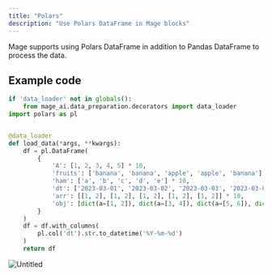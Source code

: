 ```yaml
---
title: "Polars"
description: "Use Polars DataFrame in Mage blocks"
---
```


Mage supports using Polars DataFrame in addition to Pandas DataFrame to process the data.

## Example code
```python
if 'data_loader' not in globals():
    from mage_ai.data_preparation.decorators import data_loader
import polars as pl


@data_loader
def load_data(*args, **kwargs):
    df = pl.DataFrame(
        {
            'A': [1, 2, 3, 4, 5] * 10,
            'fruits': ['banana', 'banana', 'apple', 'apple', 'banana'] * 10,
            'ham': ['a', 'b', 'c', 'd', 'e'] * 10,
            'dt': ['2023-03-01', '2023-03-02', '2023-03-03', '2023-03-04', '2023-03-05'] * 10,
            'arr': [[1, 2], [1, 2], [1, 2], [1, 2], [1, 2]] * 10,
            'obj': [dict(a=[1, 2]), dict(a=[3, 4]), dict(a=[5, 6]), dict(a=[7, 8]), dict(a=[9, 10])] * 10,
        }
    )
    df = df.with_columns(
        pl.col('dt').str.to_datetime('%Y-%m-%d')
    )
    return df
```

![Untitled](https://media.graphassets.com/FBfwDhuzSnyc2O3pLyMS)

